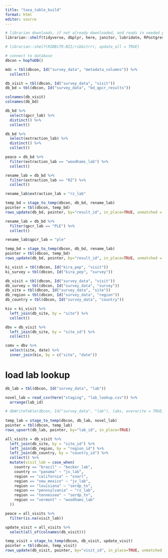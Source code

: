 ```yaml
---
title: "taxa_table_build"
format: html
editor: source
---
```


```r

# librarian downloads, if not already downloaded, and reads in needed packages
librarian::shelf(tidyverse, dbplyr, here, janitor, lubridate, RPostgres, stringr, DBI, uuid, RIBBiTR-BII/ribbitrrr, EML, ropensci/bold, ropensci/taxize, EDIorg/taxonomyCleanr)

# librarian::shelf(RIBBiTR-BII/ribbitrrr, update_all = TRUE)

# connect to database
dbcon = hopToDB()
```

```r
mdc = tbl(dbcon, Id("survey_data", "metadata_columns")) %>%
  collect()

db_visit = tbl(dbcon, Id("survey_data", "visit"))
db_bd = tbl(dbcon, Id("survey_data", "bd_qpcr_results"))
```

```r
colnames(db_visit)
colnames(db_bd)

db_bd %>%
  select(qpcr_lab) %>%
  distinct() %>%
  collect()

db_bd %>%
  select(extraction_lab) %>%
  distinct() %>%
  collect()

peace = db_bd %>%
  filter(extraction_lab == "woodhams_lab") %>%
  collect()
```

```r
rename_lab = db_bd %>%
  filter(extraction_lab == "RZ") %>%
  collect()

rename_lab$extraction_lab = "rz_lab"

temp_bd = stage_to_temp(dbcon, db_bd, rename_lab)
pointer = tbl(dbcon, temp_bd)
rows_update(db_bd, pointer, by="result_id", in_place=TRUE, unmatched = "ignore")

```

```r
rename_lab = db_bd %>%
  filter(qpcr_lab == "PLE") %>%
  collect()

rename_lab$qpcr_lab = "ple"

temp_bd = stage_to_temp(dbcon, db_bd, rename_lab)
pointer = tbl(dbcon, temp_bd)
rows_update(db_bd, pointer, by="result_id", in_place=TRUE, unmatched = "ignore")

```

```r
ki_visit = tbl(dbcon, Id("kira_pep", "visit"))
ki_survey = tbl(dbcon, Id("kira_pep", "survey"))

db_visit = tbl(dbcon, Id("survey_data", "visit"))
db_survey = tbl(dbcon, Id("survey_data", "survey"))
db_site = tbl(dbcon, Id("survey_data", "site"))
db_region = tbl(dbcon, Id("survey_data", "region"))
db_country = tbl(dbcon, Id("survey_data", "country"))

kiv = ki_visit %>%
  left_join(db_site, by = "site") %>%
  collect()

dbv = db_visit %>%
  left_join(db_site, by = "site_id") %>%
  collect()

comv = dbv %>%
  select(site, date) %>%
  inner_join(kiv, by = c("site", "date"))

```

# load lab lookup
```r
db_lab = tbl(dbcon, Id("survey_data", "lab"))

novel_lab = read_csv(here("staging", "lab_lookup.csv")) %>%
  arrange(lab_id)

# dbWriteTable(dbcon, Id("survey_data", "lab"), labs, overwrite = TRUE)
 
temp_lab = stage_to_temp(dbcon, db_lab, novel_lab)
pointer = tbl(dbcon, temp_lab)
rows_upsert(db_lab, pointer, by="lab_id", in_place=TRUE)
```

```r
all_visits = db_visit %>%
  left_join(db_site, by = "site_id") %>%
  left_join(db_region, by = "region_id") %>%
  left_join(db_country, by = "country_id") %>%
  collect() %>%
  mutate(visit_lab = case_when(
    country == "brazil" ~ "becker_lab",
    country == "panama" ~ "jv_lab",
    region == "california" ~ "snarl",
    region == "new_mexico" ~ "jv_lab",
    region == "louisiana" ~ "serdp_tn",
    region == "pennsylvania" ~ "rz_lab",
    region == "tennessee" ~ "serdp_tn",
    region == "vermont" ~ "woodhams_lab"
  ))

peace = all_visits %>%
  filter(is.na(visit_lab))

update_visit = all_visits %>%
  select(all_of(colnames(db_visit)))

temp_visit = stage_to_temp(dbcon, db_visit, update_visit)
pointer = tbl(dbcon, temp_visit)
rows_update(db_visit, pointer, by="visit_id", in_place=TRUE, unmatched = "ignore")

```